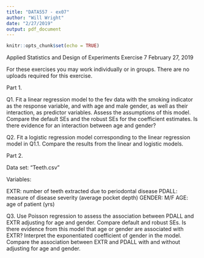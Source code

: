 ```yaml
---
title: "DATA557 - ex07"
author: "Will Wright"
date: "2/27/2019"
output: pdf_document
---
```


```r
knitr::opts_chunk$set(echo = TRUE)
```


Applied Statistics and Design of Experiments
Exercise 7
February 27, 2019

For these exercises you may work individually or in groups. There are no uploads required for this exercise.

Part 1.

Q1. Fit a linear regression model to the fev data with the smoking indicator as the response variable, and with age and male gender, as well as their interaction, as predictor variables. Assess the assumptions of this model. Compare the default SEs and the robust SEs for the coefficient estimates. Is there evidence for an interaction between age and gender?

Q2. Fit a logistic regression model corresponding to the linear regression model in Q1.1. Compare the results from the linear and logistic models.

Part 2.

Data set: “Teeth.csv”

Variables:

EXTR: number of teeth extracted due to periodontal disease
PDALL: measure of disease severity (average pocket depth)
GENDER: M/F
AGE: age of patient (yrs)

Q3. Use Poisson regression to assess the association between PDALL and EXTR adjusting for age and gender. Compare default and robust SEs. Is there evidence from this model that age or gender are associated with EXTR? Interpret the exponentiated coefficient of gender in the model. Compare the association between EXTR and PDALL with and without adjusting for age and gender.

